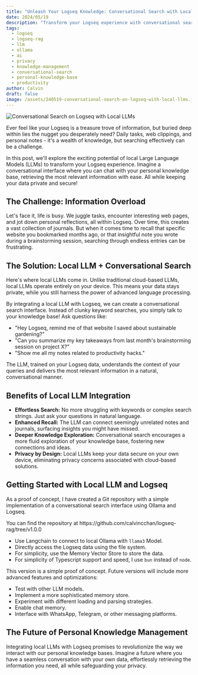 ```yaml
---
title: "Unleash Your Logseq Knowledge: Conversational Search with Local LLMs"
date: 2024/05/19
description: "Transform your Logseq experience with conversational search powered by locally running Ollama. Retrieve the most relevant information with ease while keeping your data private and secure!"
tags:
  - logseq
  - logseq-rag
  - llm
  - ollama
  - ai
  - privacy
  - knowledge-management
  - conversational-search
  - personal-knowledge-base
  - productivity
author: Calvin
draft: false
image: /assets/240519-conversational-search-on-logseq-with-local-llms.jpg
---
```



<img
  src="/assets/240519-conversational-search-on-logseq-with-local-llms.jpg"
  alt="Conversational Search on Logseq with Local LLMs"
/>

Ever feel like your Logseq is a treasure trove of information, but buried deep within lies the nugget you desperately need? Daily tasks, web clippings, and personal notes - it's a wealth of knowledge, but searching effectively can be a challenge.

In this post, we'll explore the exciting potential of local Large Language Models (LLMs) to transform your Logseq experience. Imagine a conversational interface where you can chat with your personal knowledge base, retrieving the most relevant information with ease. All while keeping your data private and secure!

## The Challenge: Information Overload

Let's face it, life is busy. We juggle tasks, encounter interesting web pages, and jot down personal reflections, all within Logseq. Over time, this creates a vast collection of journals. But when it comes time to recall that specific website you bookmarked months ago, or that insightful note you wrote during a brainstorming session, searching through endless entries can be frustrating.

## The Solution: Local LLM + Conversational Search

Here's where local LLMs come in. Unlike traditional cloud-based LLMs, local LLMs operate entirely on your device. This means your data stays private, while you still harness the power of advanced language processing.

By integrating a local LLM with Logseq, we can create a conversational search interface. Instead of clunky keyword searches, you simply talk to your knowledge base! Ask questions like:

- "Hey Logseq, remind me of that website I saved about sustainable gardening?"
- "Can you summarize my key takeaways from last month's brainstorming session on project X?"
- "Show me all my notes related to productivity hacks."

The LLM, trained on your Logseq data, understands the context of your queries and delivers the most relevant information in a natural, conversational manner.

## Benefits of Local LLM Integration

- **Effortless Search:** No more struggling with keywords or complex search strings. Just ask your questions in natural language.
- **Enhanced Recall:** The LLM can connect seemingly unrelated notes and journals, surfacing insights you might have missed.
- **Deeper Knowledge Exploration:** Conversational search encourages a more fluid exploration of your knowledge base, fostering new connections and ideas.
- **Privacy by Design:** Local LLMs keep your data secure on your own device, eliminating privacy concerns associated with cloud-based solutions.

## Getting Started with Local LLM and Logseq

As a proof of concept, I have created a Git repository with a simple implementation of a conversational search interface using Ollama and Logseq.

<Callout>
  You can find the repository at
  https://github.com/calvincchan/logseq-rag/tree/v1.0.0
</Callout>

- Use Langchain to connect to local Ollama with `llama3` Model.
- Directly access the Logseq data using the file system.
- For simplicity, use the Memory Vector Store to store the data.
- For simplicity of Typescript support and speed, I use `bun` instead of `node`.

This version is a simple proof of concept. Future versions will include more advanced features and optimizations:

- Test with other LLM models.
- Implement a more sophisticated memory store.
- Experiment with different loading and parsing strategies.
- Enable chat memory.
- Interface with WhatsApp, Telegram, or other messaging platforms.

## The Future of Personal Knowledge Management

Integrating local LLMs with Logseq promises to revolutionize the way we interact with our personal knowledge bases. Imagine a future where you have a seamless conversation with your own data, effortlessly retrieving the information you need, all while safeguarding your privacy.
